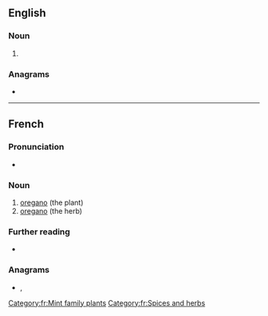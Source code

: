 ==English==

===Noun===
{{en-noun|-}}

# {{alt form|oregano|lang=en||wild marjoram, ''Origanum vulgare''}}

===Anagrams===
* {{anagrams|en|a=aginor|Girona|agrion|ignaro|oaring|onagri}}

----

==French==

===Pronunciation===
* {{fr-IPA}}

===Noun===
{{fr-noun|m}}

# [[oregano]] (the plant)
# [[oregano]] (the herb)

===Further reading===
* {{R:TLFi}}

===Anagrams===
* {{l|fr|ignora}}, {{l|fr|rognai}}

[[Category:fr:Mint family plants]]
[[Category:fr:Spices and herbs]]